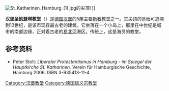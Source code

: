 {{expand language|de}}
{{No footnotes|time=2018-08-28T00:22:05+00:00}}

{{coord|53|32|45|N|9|59|39|E|region:DE-HH_type:landmark|display=title}}
[[Image:St_Katharinen_Hamburg_(1).jpg|thumb]]的尖顶）]]

'''汉堡圣凯瑟琳教堂'''（{{lang-de|Hauptkirche Sankt Katharinen}}）是[[德国|德国]][[汉堡|汉堡]]的5座主要[[新教|新教]]教堂之一。其尖顶的基础可追溯到13世纪，是该市现存最古老的建筑。它坐落在一个小岛上，那里在中世纪是城市的南部边缘，正对着古老的[[易北河|易北河]]港区。传统上，这是海员的教堂。

==参考资料==
* Peter Stolt: ''Liberaler Protestantismus in Hamburg - im Spiegel der Hauptkirche St. Katharinen.'' Verein für Hamburgische Geschichte, Hamburg 2006. ISBN 3-935413-11-4 {{de icon}}

{{commonscat|St. Katharinen, Hamburg}}

{{DEFAULTSORT:Hauptkirche Sankt Katharinen}}
{{Authority control}}
[[Category:汉堡教堂|Category:汉堡教堂]]
[[Category:德国信义宗教堂|Category:德国信义宗教堂]]